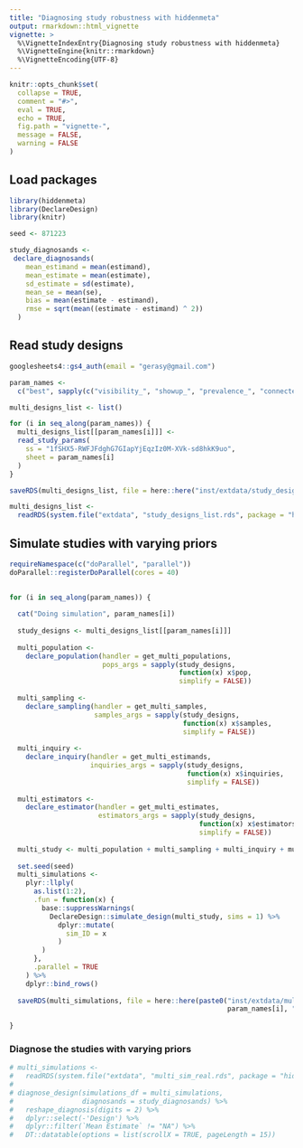 ```yaml
---
title: "Diagnosing study robustness with hiddenmeta"
output: rmarkdown::html_vignette
vignette: >
  %\VignetteIndexEntry{Diagnosing study robustness with hiddenmeta}
  %\VignetteEngine{knitr::rmarkdown}
  %\VignetteEncoding{UTF-8}
---
```


```r
knitr::opts_chunk$set(
  collapse = TRUE,
  comment = "#>",
  eval = TRUE,
  echo = TRUE,
  fig.path = "vignette-",
  message = FALSE,
  warning = FALSE
)

```

## Load packages

```r

library(hiddenmeta)
library(DeclareDesign)
library(knitr)

seed <- 871223

study_diagnosands <-
 declare_diagnosands(
    mean_estimand = mean(estimand),
    mean_estimate = mean(estimate),
    sd_estimate = sd(estimate),
    mean_se = mean(se),
    bias = mean(estimate - estimand),
    rmse = sqrt(mean((estimate - estimand) ^ 2))
  )

```

## Read study designs

```r

googlesheets4::gs4_auth(email = "gerasy@gmail.com")

param_names <- 
  c("best", sapply(c("visibility_", "showup_", "prevalence_", "connectedness_"), paste0, 1:2))

multi_designs_list <- list()

for (i in seq_along(param_names)) {
  multi_designs_list[[param_names[i]]] <- 
  read_study_params(
    ss = "1fSHX5-RWFJFdghG7GIapYjEqzIz0M-XVk-sd8hkK9uo",
    sheet = param_names[i]
  )
}

saveRDS(multi_designs_list, file = here::here("inst/extdata/study_designs_list.rds"))

```

```r

multi_designs_list <- 
  readRDS(system.file("extdata", "study_designs_list.rds", package = "hiddenmeta"))

```


## Simulate studies with varying priors

```r

requireNamespace(c("doParallel", "parallel"))
doParallel::registerDoParallel(cores = 40)
  

for (i in seq_along(param_names)) {
  
  cat("Doing simulation", param_names[i])
  
  study_designs <- multi_designs_list[[param_names[i]]]
  
  multi_population <- 
    declare_population(handler = get_multi_populations, 
                       pops_args = sapply(study_designs, 
                                          function(x) x$pop, 
                                          simplify = FALSE))
  
  multi_sampling <- 
    declare_sampling(handler = get_multi_samples,
                     samples_args = sapply(study_designs, 
                                           function(x) x$samples, 
                                           simplify = FALSE)) 
  
  multi_inquiry <- 
    declare_inquiry(handler = get_multi_estimands, 
                    inquiries_args = sapply(study_designs, 
                                            function(x) x$inquiries, 
                                            simplify = FALSE)) 
  
  multi_estimators <-
    declare_estimator(handler = get_multi_estimates,
                      estimators_args = sapply(study_designs, 
                                               function(x) x$estimators, 
                                               simplify = FALSE))
  
  multi_study <- multi_population + multi_sampling + multi_inquiry + multi_estimators
  
  set.seed(seed)
  multi_simulations <-
    plyr::llply(
      as.list(1:2),
      .fun = function(x) {
        base::suppressWarnings(
          DeclareDesign::simulate_design(multi_study, sims = 1) %>%
            dplyr::mutate(
              sim_ID = x
            )
        )
      },
      .parallel = TRUE
    ) %>%
    dplyr::bind_rows()
  
  saveRDS(multi_simulations, file = here::here(paste0("inst/extdata/multi_sim_real_",
                                                      param_names[i], ".rds")))
  
}

```

### Diagnose the studies with varying priors


```r

# multi_simulations <- 
#   readRDS(system.file("extdata", "multi_sim_real.rds", package = "hiddenmeta"))
# 
# diagnose_design(simulations_df = multi_simulations, 
#                 diagnosands = study_diagnosands) %>% 
#   reshape_diagnosis(digits = 2) %>%
#   dplyr::select(-'Design') %>%
#   dplyr::filter(`Mean Estimate` != "NA") %>% 
#   DT::datatable(options = list(scrollX = TRUE, pageLength = 15))


```

